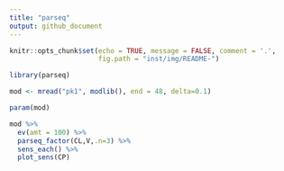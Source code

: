 ```yaml
---
title: "parseq"
output: github_document
---
```


```r
knitr::opts_chunk$set(echo = TRUE, message = FALSE, comment = '.', 
                      fig.path = "inst/img/README-")
```

```r
library(parseq)
```



```r
mod <- mread("pk1", modlib(), end = 48, delta=0.1)

param(mod)

mod %>% 
  ev(amt = 100) %>% 
  parseq_factor(CL,V,.n=3) %>% 
  sens_each() %>% 
  plot_sens(CP)
```


